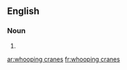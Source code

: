 ==English==

===Noun===
{{head|en|plural|head=[[whooping]] [[crane]]s}}

# {{plural of|whooping crane|lang=en}}

[[ar:whooping cranes]]
[[fr:whooping cranes]]